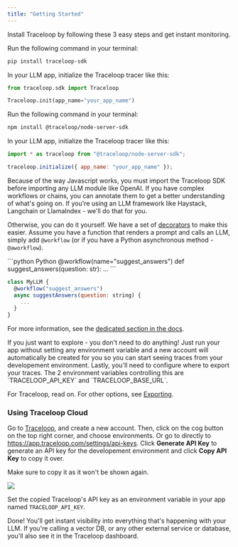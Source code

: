 ```yaml
---
title: "Getting Started"
---
```


Install Traceloop by following these 3 easy steps and get instant monitoring.

<Steps>
<Step title="Install the SDK">
<Tabs>
  <Tab title="Python">
  
  Run the following command in your terminal:

```bash
pip install traceloop-sdk
```

In your LLM app, initialize the Traceloop tracer like this:

```python
from traceloop.sdk import Traceloop

Traceloop.init(app_name="your_app_name")
```

  </Tab>
  <Tab title="Javascript">
Run the following command in your terminal:

```bash
npm install @traceloop/node-server-sdk
```

In your LLM app, initialize the Traceloop tracer like this:

```js
import * as traceloop from "@traceloop/node-server-sdk";

traceloop.initialize({ app_name: "your_app_name" });
```

<Warning>
  Because of the way Javascript works, you must import the Traceloop SDK before
  importing any LLM module like OpenAI. 
</Warning>

  </Tab>
</Tabs>

</Step>
<Step title="Annotate your workflows">
If you have complex workflows or chains, you can annotate them to get a better understanding of what's going on.
If you're using an LLM framework like Haystack, Langchain or LlamaIndex - we'll do that for you.

Otherwise, you can do it yourself.
We have a set of [decorators](/openllmetry/decorators) to make this easier.
Assume you have a function that renders a prompt and calls an LLM, simply add `@workflow` (or if you have a Python asynchronous method - `@aworkflow`).

<CodeGroup>
```python Python
@workflow(name="suggest_answers")
def suggest_answers(question: str):
  ...
```

```js Javascript
class MyLLM {
  @workflow("suggest_answers")
  async suggestAnswers(question: string) {
    ...
  }
}
```

</CodeGroup>

For more information, see the [dedicated section in the docs](/openllmetry/decorators).

</Step>
<Step title="Configure trace exporting">
<Tip>
  If you just want to explore - you don't need to do anything! Just run your app
  without setting any environment variable and a new account will automatically
  be created for you so you can start seeing traces from your developement
  environment.
</Tip>
Lastly, you'll need to configure where to export your traces.
The 2 environment variables controlling this are `TRACELOOP_API_KEY` and `TRACELOOP_BASE_URL`.

For Traceloop, read on. For other options, see [Exporting](/openllmetry/exporting).

### Using Traceloop Cloud

Go to [Traceloop](https://app.traceloop.com), and create a new account.
Then, click on the cog button on the top right corner, and choose environments. Or go to directly to https://app.traceloop.com/settings/api-keys.
Click **Generate API Key** to generate an API key for the developement environment and click **Copy API Key** to copy it over.

<Warning>Make sure to copy it as it won't be shown again.</Warning>

<Frame>
  <img src="/img/apikey.png" />
</Frame>

Set the copied Traceloop's API key as an environment variable in your app named `TRACELOOP_API_KEY`.

Done! You'll get instant visibility into everything that's happening with your LLM.
If you're calling a vector DB, or any other external service or database, you'll also see it in the Traceloop dashboard.

</Step>
</Steps>
